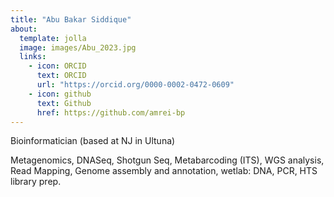 ```yaml
---
title: "Abu Bakar Siddique"
about: 
  template: jolla
  image: images/Abu_2023.jpg
  links:
    - icon: ORCID
      text: ORCID
      url: "https://orcid.org/0000-0002-0472-0609"
    - icon: github
      text: Github
      href: https://github.com/amrei-bp
---
```

 
Bioinformatician (based at NJ in Ultuna)

Metagenomics, DNASeq, Shotgun Seq, Metabarcoding (ITS), WGS analysis, Read Mapping, Genome assembly and annotation, wetlab: DNA, PCR, HTS library prep.
